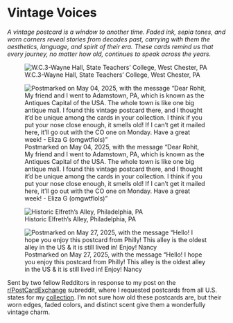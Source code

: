 # Vintage Voices

*A vintage postcard is a window to another time. Faded ink, sepia tones, and worn corners reveal stories from decades past, carrying with them the aesthetics, language, and spirit of their era. These cards remind us that every journey, no matter how old, continues to speak across the years.*

:::{layout-ncol="2"}

![W.C.3-Wayne Hall, State Teachers' College, West Chester, PA](pennsylvania-front-may-2025.webp){fig-alt="W.C.3-Wayne Hall, State Teachers' College, West Chester, PA" group="waynehall"}

![Postmarked on May 04, 2025, with the message "Dear Rohit, My friend and I went to Adamstown, PA, which is known as the Antiques Capital of the USA. The whole town is like one big antique mall. I found this vintage postcard there, and I thought it'd be unique among the cards in your collection. I think if you put your nose close enough, it smells old! If I can't get it mailed here, it'll go out with the CO one on Monday. Have a great week! - Eliza G (omgwtflols)"](pennsylvania-back-address-crop-may-2025.webp){fig-alt="back of a postcard with a message" group="waynehall"}

:::


:::{layout-ncol="2"}

![Historic Elfreth's Alley, Philadelphia, PA](Philadelphia-front.webp){fig-alt="front" group="elfreth"}

![Postmarked on May 27, 2025, with the message "Hello! I hope you enjoy this postcard from Philly! This alley is the oldest alley in the US & it is still lived in! Enjoy! Nancy](Philadelphia-back-address-crop.webp){fig-alt="back" group="elfreth"}

:::

Sent by two fellow Redditors in response to my post on the [r/PostCardExchange](https://www.reddit.com/r/PostCardExchange/comments/1k40wwu/i_am_from_maryland_and_am_trying_to_collect/?utm_source=share&utm_medium=web3x&utm_name=web3xcss&utm_term=1&utm_content=share_button) subreddit, where I requested postcards from all U.S. states for my [collection](https://rohitfarmer.com/posts/2025/collecting-usa-postcards/). I’m not sure how old these postcards are, but their worn edges, faded colors, and distinct scent give them a wonderfully vintage charm.